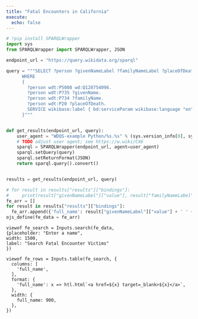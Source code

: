 ```yaml
---
title: "Fatal Encounters in California"
execute:
  echo: false
---
```


```python
# !pip install SPARQLWrapper
import sys
from SPARQLWrapper import SPARQLWrapper, JSON 

endpoint_url = "https://query.wikidata.org/sparql"

query = """SELECT ?person ?givenNameLabel ?familyNameLabel ?placeOfDeathLabel  
      WHERE
      {
        ?person wdt:P5008 wd:Q120754096.
        ?person wdt:P735 ?givenName.
        ?person wdt:P734 ?familyName.
        ?person wdt:P20 ?placeOfDeath.
        SERVICE wikibase:label { bd:serviceParam wikibase:language "en". }
      }"""


def get_results(endpoint_url, query):
    user_agent = "WDQS-example Python/%s.%s" % (sys.version_info[0], sys.version_info[1])
    # TODO adjust user agent; see https://w.wiki/CX6
    sparql = SPARQLWrapper(endpoint_url, agent=user_agent)
    sparql.setQuery(query)
    sparql.setReturnFormat(JSON)
    return sparql.query().convert()


results = get_results(endpoint_url, query)

# for result in results["results"]["bindings"]:
#     print(result["givenNameLabel"]["value"], result["familyNameLabel"]["value"])  # print names of victims
fe_arr = []
for result in results["results"]["bindings"]:
  fe_arr.append({'full_name': result["givenNameLabel"]["value"] + ' ' + result["familyNameLabel"]["value"]})
ojs_define(fe_data = fe_arr)
```

```ojs
viewof fe_search = Inputs.search(fe_data, 
{placeholder: "Enter a name", 
width: 1500,
label: "Search Fatal Encounter Victims"
})

viewof fe_rows = Inputs.table(fe_search, {
  columns: [
    'full_name',
  ],
  format: {
    'full_name': x => htl.html`<a href=${x} target=_blank>${x}</a>`,
  },
  width: {
    full_name: 900,
  },
})
```
